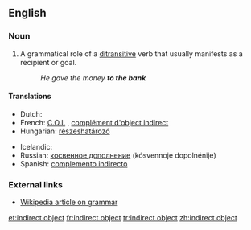 {{wikipedia}}
==English==
{{wikipedia}}

===Noun===
{{en-noun|sg=[[indirect]] [[object]]}}

# {{grammar}} A grammatical role of a [[ditransitive]] verb that usually manifests as a recipient or goal.
#: ''He gave the money '''to the bank'''''

====Translations====
{{trans-top|grammatical term}}
* Dutch: {{t-|nl|meewerkend voorwerp|n}}
* French: [[C.O.I.]] {{m}}, [[complément d'object indirect]] {{m}}
* Hungarian: [[részeshatározó]]
{{trans-mid}}
* Icelandic: {{t-|is|óbeint andlag|n}}
* Russian: [[косвенное дополнение]] (kósvennoje dopolnénije) {{n}}
* Spanish: [[complemento indirecto]] {{m}}
{{trans-bottom}}

===External links===
*[[w:grammar|Wikipedia article on grammar]]

[[et:indirect object]]
[[fr:indirect object]]
[[tr:indirect object]]
[[zh:indirect object]]